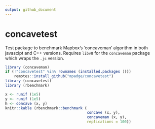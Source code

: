 ```yaml
---
output: github_document
---
```


<!-- README.md is generated from README.Rmd. Please edit that file -->


# concavetest 

Test package to benchmark Mapbox's 'concaveman' algorithm in both javascipt and
C++ versions. Requires `libv8` for the `concaveman` package which wraps the
`.js` version.

```r
library (concaveman)
if (!"concavetest" %in% rownames (installed.packages ()))
    remotes::install_github("mpadge/concavetest")
library (concavetest)
library (rbenchmark)
```

```r
x <- runif (1e5)
y <- runif (1e5)
h <- concave (x, y)
knitr::kable (rbenchmark::benchmark (
                                     concave (x, y),
                                     concaveman (x, y),
                                     replications = 100))
```


